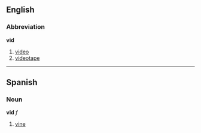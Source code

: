 ==English==
===Abbreviation===
'''vid'''

#[[video]]
#[[videotape]]

----

==Spanish==
===Noun===
'''vid''' ''f''

# [[vine]]